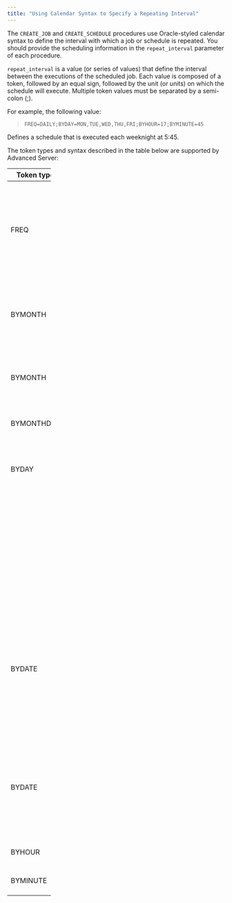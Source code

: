 ```yaml
---
title: "Using Calendar Syntax to Specify a Repeating Interval"
---
```




The `CREATE_JOB` and `CREATE_SCHEDULE` procedures use Oracle-styled calendar syntax to define the interval with which a job or schedule is repeated. You should provide the scheduling information in the `repeat_interval` parameter of each procedure.

`repeat_interval` is a value (or series of values) that define the interval between the executions of the scheduled job. Each value is composed of a token, followed by an equal sign, followed by the unit (or units) on which the schedule will execute. Multiple token values must be separated by a semi-colon (;).

For example, the following value:

> `FREQ=DAILY;BYDAY=MON,TUE,WED,THU,FRI;BYHOUR=17;BYMINUTE=45`

Defines a schedule that is executed each weeknight at 5:45.

The token types and syntax described in the table below are supported by Advanced Server:

<table style="width:20%;"><colgroup><col style="width: 5%" /><col style="width: 7%" /><col style="width: 7%" /></colgroup><thead><tr class="header"><th>Token type</th><th>Syntax</th><th>Valid Values</th></tr></thead><tbody><tr class="odd"><td>FREQ</td><td>FREQ=predefined_interval</td><td>Where predefined_interval is one of the following: YEARLY, MONTHLY, WEEKLY, DAILY, HOURLY, MINUTELY. The SECONDLY keyword is not supported.</td></tr><tr class="even"><td>BYMONTH</td><td>BYMONTH=month(, month)...</td><td>Where month is the three-letter abbreviation of the month name: JAN | FEB | MAR | APR | MAY | JUN | JUL | AUG | SEP | OCT | NOV | DEC</td></tr><tr class="odd"><td>BYMONTH</td><td>BYMONTH=month (, month)...</td><td>Where month is the numeric value representing the month: 1 | 2 | 3 | 4 | 5 | 6 | 7 | 8 | 9 | 10 | 11 | 12</td></tr><tr class="even"><td>BYMONTHDAY</td><td>BYMONTHDAY=day_of_month</td><td>Where day_of_month is a value from 1 through 31</td></tr><tr class="odd"><td>BYDAY</td><td>BYDAY=weekday</td><td>Where weekday is a three-letter abbreviation or single-digit value representing the day of the week.</td></tr><tr class="even"><td></td><td></td><td>Monday | MON | 1 |</td></tr><tr class="odd"><td></td><td></td><td>Tuesday | TUE | 2 |</td></tr><tr class="even"><td></td><td></td><td>Wednesday | WED | 3 |</td></tr><tr class="odd"><td></td><td></td><td>Thursday | THU | 4 |</td></tr><tr class="even"><td></td><td></td><td>Friday | FRI | 5 |</td></tr><tr class="odd"><td></td><td></td><td>Saturday | SAT | 6 |</td></tr><tr class="even"><td></td><td></td><td>Sunday | SUN | 7 |</td></tr><tr class="odd"><td>BYDATE</td><td>BYDATE=date (, date)...</td><td><p>Where date is YYYYMMDD.</p><p>YYYY is a four-digit year representation of the year,<br />
MM is a two-digit representation of the month,<br />
and DD is a two-digit day representation of the day.</p></td></tr><tr class="even"><td>BYDATE</td><td>BYDATE=date (, date)...</td><td><p>Where date is MMDD.</p><p>MM is a two-digit representation of the month,<br />
and DD is a two-digit day representation of the day</p></td></tr><tr class="odd"><td>BYHOUR</td><td>BYHOUR=hour</td><td>Where hour is a value from 0 through 23.</td></tr><tr class="even"><td>BYMINUTE</td><td>BYMINUTE=minute</td><td>Where minute is a value from 0 through 59.</td></tr></tbody></table>
